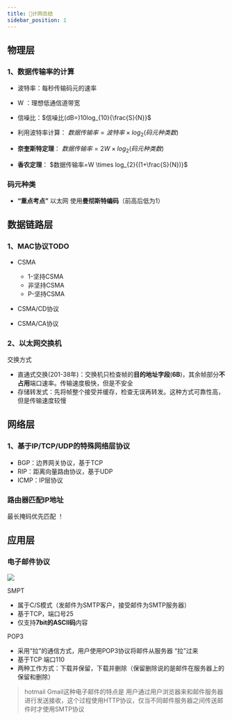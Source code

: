 ```yaml
---
title: 📖计网总结
sidebar_position: 1
---
```


## 物理层
### 1、数据传输率的计算
-	波特率：每秒传输码元的速率
-	W    ：理想低通信道带宽
-	信噪比：$信噪比(dB=)10log_{10}{\frac{S}{N}}$ 

-	利用波特率计算： $数据传输率=波特率 \times log_{2}{(码元种类数)}$
-	**奈奎斯特定理**： $数据传输率=2W \times log_{2}{(码元种类数)}$
-	**香农定理**： $数据传输率=W \times log_{2}{(1+\frac{S}{N})}$

### 码元种类
- **“重点考点”** 以太网 使用**曼彻斯特编码**（前高后低为1）
## 数据链路层
### 1、MAC协议TODO
-	CSMA
    -	1-坚持CSMA
    -	非坚持CSMA
    -	P-坚持CSMA
-	CSMA/CD协议

-	CSMA/CA协议

### 2、以太网交换机

交换方式

- 直通式交换(201-38年)：交换机只检查帧的**目的地址字段**(**6B**)，其余帧部分**不占用**端口速率。传输速度极快，但是不安全
- 存储转发式：先将帧整个接受并缓存，检查无误再转发。这种方式可靠性高，但是传输速度较慢



## 网络层
### 1、基于IP/TCP/UDP的特殊网络层协议
-	BGP：边界网关协议，基于TCP
-	RIP：距离向量路由协议，基于UDP
-	ICMP：IP层协议
### 路由器匹配IP地址 
最长掩码优先匹配 ！
## 应用层

### 电子邮件协议

![](https://skywalkerch-1303839378.cos.ap-nanjing.myqcloud.com/202310292233910.png)

SMPT
-	属于C/S模式（发邮件为SMTP客户，接受邮件为SMTP服务器）
-	基于TCP，端口号25
-	仅支持**7bit的ASCII码**内容

POP3
-	采用“拉”的通信方式，用户使用POP3协议将邮件从服务器 “拉”过来
-	基于TCP 端口110
-	两种工作方式：下载并保留，下载并删除（保留删除说的是邮件在服务器上的保留和删除）

> hotmail Gmail这种电子邮件的特点是 用户通过用户浏览器来和邮件服务器进行发送接收，这个过程使用HTTP协议，仅当不同邮件服务器之间传送邮件时才使用SMTP协议

